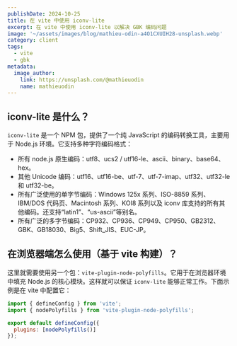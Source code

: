 ```yaml
---
publishDate: 2024-10-25
title: 在 vite 中使用 iconv-lite
excerpt: 在 vite 中使用 iconv-lite 以解决 GBK 编码问题
image: '~/assets/images/blog/mathieu-odin-a4O1CXUIH28-unsplash.webp'
category: client
tags:
  - vite
  - gbk
metadata:
  image_author:
    link: https://unsplash.com/@mathieuodin
    name: mathieuodin
---
```


## iconv-lite 是什么？

`iconv-lite` 是一个 NPM 包，提供了一个纯 JavaScript 的编码转换工具，主要用于 Node.js 环境。它支持多种字符编码格式：

- 所有 node.js 原生编码：utf8、ucs2 / utf16-le、ascii、binary、base64、hex。
- 其他 Unicode 编码：utf16、utf16-be、utf-7、utf-7-imap、utf32、utf32-le 和 utf32-be。
- 所有广泛使用的单字节编码：Windows 125x 系列、ISO-8859 系列、IBM/DOS 代码页、Macintosh 系列、KOI8 系列以及 iconv 库支持的所有其他编码。还支持“latin1”、“us-ascii”等别名。
- 所有广泛的多字节编码：CP932、CP936、CP949、CP950、GB2312、GBK、GB18030、Big5、Shift_JIS、EUC-JP。

## 在浏览器端怎么使用（基于 vite 构建）？

这里就需要使用另一个包：`vite-plugin-node-polyfills`。它用于在浏览器环境中填充 Node.js 的核心模块。这样就可以保证 `iconv-lite` 能够正常工作。下面示例是在 vite 中配置它：

```javascript
import { defineConfig } from 'vite';
import { nodePolyfills } from 'vite-plugin-node-polyfills';

export default defineConfig({
  plugins: [nodePolyfills()]
});
```
